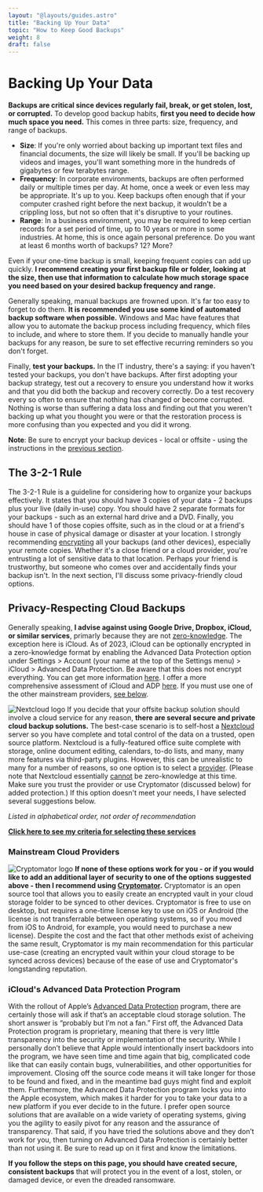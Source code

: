 ```yaml
---
layout: "@layouts/guides.astro"
title: "Backing Up Your Data"
topic: "How to Keep Good Backups"
weight: 8
draft: false
---
```



# Backing Up Your Data

**Backups are critical since devices regularly fail, break, or get stolen, lost, or corrupted.** To develop good backup habits, **first you need to decide how much space you need.** This comes in three parts: size, frequency, and range of backups.
* **Size**: If you're only worried about backing up important text files and financial documents, the size will likely be small. If you'll be backing up videos and images, you'll want something more in the hundreds of gigabytes or few terabytes range.
* **Frequency**: In corporate environments, backups are often performed daily or multiple times per day. At home, once a week or even less may be appropriate. It's up to you. Keep backups often enough that if your computer crashed right before the next backup, it wouldn't be a crippling loss, but not so often that it's disruptive to your routines.
* **Range**: In a business environment, you may be required to keep certian records for a set period of time, up to 10 years or more in some industries. At home, this is once again personal preference. Do you want at least 6 months worth of backups? 12? More?

Even if your one-time backup is small, keeping frequent copies can add up quickly. **I recommend creating your first backup file or folder, looking at the size, then use that information to calculate how much storage space you need based on your desired backup frequency and range.**

Generally speaking, manual backups are frowned upon. It's far too easy to forget to do them. **It is recommended you use some kind of automated backup software when possible.** Windows and Mac have features that allow you to automate the backup process including frequency, which files to include, and where to store them. If you decide to manually handle your backups for any reason, be sure to set effective recurring reminders so you don't forget.

Finally, **test your backups.** In the IT industry, there's a saying: if you haven't tested your backups, you don't have backups. After first adopting your backup strategy, test out a recovery to ensure you understand how it works and that you did both the backup and recovery correctly. Do a test recovery every so often to ensure that nothing has changed or become corrupted. Nothing is worse than suffering a data loss and finding out that you weren't backing up what you thought you were or that the restoration process is more confusing than you expected and you did it wrong.

**Note**: Be sure to encrypt your backup devices - local or offsite - using the instructions in the [previous section](/guides/moderately-important/devices).

## The 3-2-1 Rule

The 3-2-1 Rule is a guideline for considering how to organize your backups effectively. It states that you should have 3 copies of your data - 2 backups plus your live (daily in-use) copy. You should have 2 separate formats for your backups - such as an external hard drive and a DVD. Finally, you should have 1 of those copies offsite, such as in the cloud or at a friend's house in case of physical damage or disaster at your location. I strongly recommending [encrypting](/guides/moderately-important/encryption) all your backups (and other devices), especially your remote copies. Whether it's a close friend or a cloud provider, you're entrusting a lot of sensitive data to that location. Perhaps your friend is trustworthy, but someone who comes over and accidentally finds your backup isn't. In the next section, I'll discuss some privacy-friendly cloud options.

## Privacy-Respecting Cloud Backups

Generally speaking, **I advise against using Google Drive, Dropbox, iCloud, or similar services**, primarly because they are not [zero-knowledge](/guides/moderately-important/encryption). The exception here is iCloud. As of 2023, iCloud can be optionally encrypted in a zero-knowledge format by enabling the Advanced Data Protection option under Settings > Account (your name at the top of the Settings menu) > iCloud > Advanced Data Protection. Be aware that this does not encrypt everything. You can get more information [here](https://support.apple.com/en-us/HT212520). I offer a more comprehensive assessment of iCloud and ADP [here](/guides/moderately-important/backups#iclouds-advanced-data-protection-program). If you must use one of the other mainstream providers, [see below](/guides/moderately-important/backups#mainstream-cloud-providers).

<img
  src="/images/logos/nextcloud.png"
  alt="Nextcloud logo"
  class="float-right mx-6 w-24"
/>
If you decide that your offsite backup solution should involve a cloud service for
any reason, **there are several secure and private cloud backup solutions.** The
best-case scenario is to self-host a [Nextcloud](https://nextcloud.com/) server so
you have complete and total control of the data on a trusted, open source platform.
Nextcloud is a fully-featured office suite complete with storage, online document
editing, calendars, to-do lists, and many, many more features via third-party plugins.
However, this can be unrealistic to many for a number of reasons, so one option is
to select a [provider](https://nextcloud.com/signup/). (Please note that Nextcloud
essentially [cannot](https://nextcloud.com/blog/encryption-in-nextcloud/) be zero-knowledge
at this time. Make sure you trust the provider or use Cryptomator (discussed below)
for added protection.) If this option doesn't meet your needs, I have selected several
suggestions below.

_Listed in alphabetical order, not order of recommendation_

<ProsAndCons data={data} headingLevel={4} />

**[Click here to see my criteria for selecting these services](/criteria#backup--cloud-storage)**

### Mainstream Cloud Providers

<img
  src="/images/logos/cryptomator.png"
  alt="Cryptomator logo"
  class="float-left mx-6 w-24"
/>
**If none of these options work for you - or if you would like to add an additional layer of security to one of the options suggested above - then I recommend using [Cryptomator](https://cryptomator.org/).** Cryptomator is an open source tool that allows you to easily create an encrypted vault in your cloud storage folder to be synced to other devices. Cryptomator is free to use on desktop, but requires a one-time license key to use on iOS or Android (the license is not transferrable between operating systems, so if you moved from iOS to Android, for example, you would need to purchase a new license). Despite the cost and the fact that other methods exist of acheiving the same result, Cryptomator is my main recommendation for this particular use-case (creating an encrypted vault within your cloud storage to be synced across devices) because of the ease of use and Cryptomator's longstanding reputation.

### iCloud's Advanced Data Protection Program

With the rollout of Apple’s [Advanced Data Protection](https://support.apple.com/en-us/HT202303) program, there are certainly those will ask if that’s an acceptable cloud storage solution. The short answer is “probably but I’m not a fan.” First off, the Advanced Data Protection program is proprietary, meaning that there is very little transparency into the security or implementation of the security. While I personally don’t believe that Apple would intentionally insert backdoors into the program, we have seen time and time again that big, complicated code like that can easily contain bugs, vulnerabilities, and other opportunities for improvement. Closing off the source code means it will take longer for those to be found and fixed, and in the meantime bad guys might find and exploit them. Furthermore, the Advanced Data Protection program locks you into the Apple ecosystem, which makes it harder for you to take your data to a new platform if you ever decide to in the future. I prefer open source solutions that are available on a wide variety of operating systems, giving you the agility to easily pivot for any reason and the assurance of transparency. That said, if you have tried the solutions above and they don’t work for you, then turning on Advanced Data Protection is certainly better than not using it. Be sure to read up on it first and know the limitations.

**If you follow the steps on this page, you should have created secure, consistent backups** that will protect you in the event of a lost, stolen, or damaged device, or even the dreaded ransomware.
